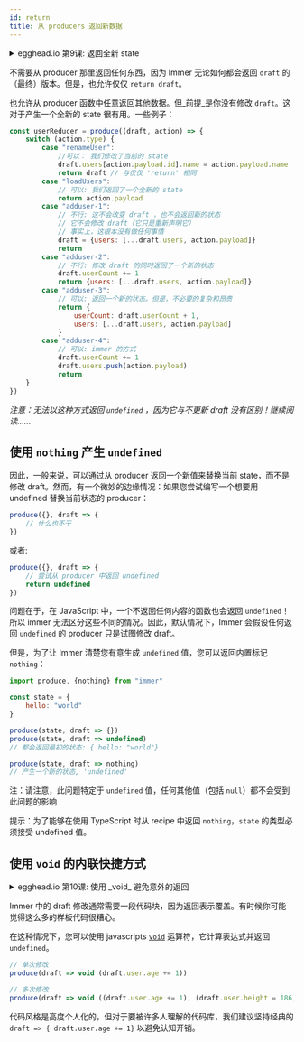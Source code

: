```yaml
---
id: return
title: 从 producers 返回新数据
---
```


<center>
	<div
		data-ea-publisher="immerjs"
		data-ea-type="image"
		className="horizontal bordered"
	></div>
</center>
<details>
	<summary className="egghead-summary">
		egghead.io 第9课: 返回全新 state
	</summary>
	<br />
	<div>
		<iframe
			width="760"
			height="427"
			scrolling="no"
			src="https://egghead.io/lessons/react-return-completely-new-state-from-an-immer-producer/embed"
		></iframe>
	</div>
	<a
		className="egghead-link"
		href="https://egghead.io/lessons/react-return-completely-new-state-from-an-immer-producer"
	>
		Hosted on egghead.io
	</a>
</details>

不需要从 producer 那里返回任何东西，因为 Immer 无论如何都会返回 `draft` 的（最终）版本。但是，也允许仅仅 `return draft`。

也允许从 producer 函数中任意返回其他数据。但_前提_是你没有修改 `draft`。这对于产生一个全新的 state 很有用。一些例子：

```javascript
const userReducer = produce((draft, action) => {
	switch (action.type) {
		case "renameUser":
		    //可以： 我们修改了当前的 state
			draft.users[action.payload.id].name = action.payload.name
			return draft // 与仅仅 'return' 相同
		case "loadUsers":
			// 可以: 我们返回了一个全新的 state
			return action.payload
		case "adduser-1":
			// 不行: 这不会改变 draft ，也不会返回新的状态
			// 它不会修改 draft（它只是重新声明它）
			// 事实上，这根本没有做任何事情
			draft = {users: [...draft.users, action.payload]}
			return
		case "adduser-2":
			// 不行: 修改 draft 的同时返回了一个新的状态
			draft.userCount += 1
			return {users: [...draft.users, action.payload]}
		case "adduser-3":
			// 可以: 返回一个新的状态。但是，不必要的复杂和昂贵
			return {
				userCount: draft.userCount + 1,
				users: [...draft.users, action.payload]
			}
		case "adduser-4":
			// 可以: immer 的方式
			draft.userCount += 1
			draft.users.push(action.payload)
			return
	}
})
```

_注意：无法以这种方式返回 `undefined` ，因为它与不更新 draft 没有区别！继续阅读......_

## 使用 `nothing` 产生 `undefined` 

因此，一般来说，可以通过从 producer 返回一个新值来替换当前 state，而不是修改 draft。然而，有一个微妙的边缘情况：如果您尝试编写一个想要用 undefined 替换当前状态的 producer：

```javascript
produce({}, draft => {
	// 什么也不干
})
```

或者:

```javascript
produce({}, draft => {
	// 尝试从 producer 中返回 undefined
	return undefined
})
```

问题在于，在 JavaScript 中，一个不返回任何内容的函数也会返回 `undefined`！所以 immer 无法区分这些不同的情况。因此，默认情况下，Immer 会假设任何返回 `undefined` 的 producer 只是试图修改 draft。

但是，为了让 Immer 清楚您有意生成 `undefined` 值，您可以返回内置标记 `nothing`：

```javascript
import produce, {nothing} from "immer"

const state = {
	hello: "world"
}

produce(state, draft => {})
produce(state, draft => undefined)
// 都会返回最初的状态: { hello: "world"} 

produce(state, draft => nothing)
// 产生一个新的状态, 'undefined'
```

注：请注意，此问题特定于 `undefined` 值，任何其他值（包括 `null`）都不会受到此问题的影响

提示：为了能够在使用 TypeScript 时从 recipe 中返回 `nothing`，`state` 的类型必须接受 undefined 值。

## 使用 `void` 的内联快捷方式

<details>
	<summary className="egghead-summary">
		egghead.io 第10课: 使用 _void_ 避免意外的返回 
	</summary>
	<br />
	<div>
		<iframe
			width="760"
			height="427"
			scrolling="no"
			src="https://egghead.io/lessons/react-avoid-accidental-returns-of-new-state-by-using-the-void-keyword/embed"
		></iframe>
	</div>
	<a
		className="egghead-link"
		href="https://egghead.io/lessons/react-avoid-accidental-returns-of-new-state-by-using-the-void-keyword"
	>
		Hosted on egghead.io
	</a>
</details>

Immer 中的 draft 修改通常需要一段代码块，因为返回表示覆盖。有时候你可能觉得这么多的样板代码很糟心。

在这种情况下，您可以使用 javascripts [`void`](https://developer.mozilla.org/en-US/docs/Web/JavaScript/Reference/Operators/void) 运算符，它计算表达式并返回 `undefined`。

```javascript
// 单次修改
produce(draft => void (draft.user.age += 1))

// 多次修改
produce(draft => void ((draft.user.age += 1), (draft.user.height = 186)))
```

代码风格是高度个人化的，但对于要被许多人理解的代码库，我们建议坚持经典的  `draft => { draft.user.age += 1}` 以避免认知开销。
